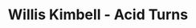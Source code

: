 ---
title: "Willis Kimbell - Acid Turns"
order: "07"
hero_image: "./acidturns.png"
hero_image_alt: "Willis Kimbell - Acid Turns"
videoSourceURL: https://player.vimeo.com/video/537416580?h=3f707dd058
videoTitle: "Willis Kimbell Acid Turns - OJ Wheels"
---